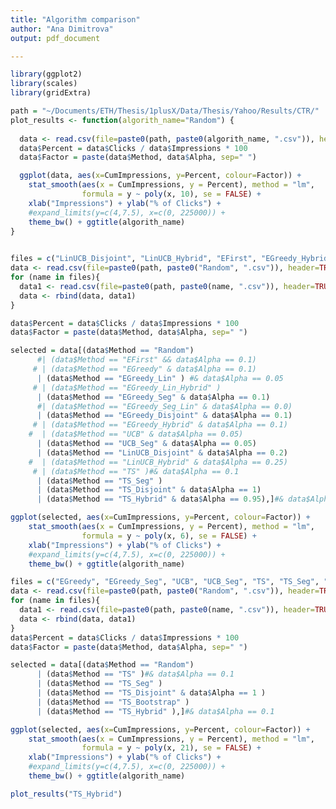 ```yaml
---
title: "Algorithm comparison"
author: "Ana Dimitrova"
output: pdf_document

---
```

 

```r
library(ggplot2)
library(scales)
library(gridExtra)

path = "~/Documents/ETH/Thesis/1plusX/Data/Thesis/Yahoo/Results/CTR/"
plot_results <- function(algorith_name="Random") {
  
  data <- read.csv(file=paste0(path, paste0(algorith_name, ".csv")), header=TRUE, sep=",")
  data$Percent = data$Clicks / data$Impressions * 100
  data$Factor = paste(data$Method, data$Alpha, sep=" ")

  ggplot(data, aes(x=CumImpressions, y=Percent, colour=Factor)) + 
    stat_smooth(aes(x = CumImpressions, y = Percent), method = "lm",
                formula = y ~ poly(x, 10), se = FALSE) +
    xlab("Impressions") + ylab("% of Clicks") +
    #expand_limits(y=c(4,7.5), x=c(0, 225000)) + 
    theme_bw() + ggtitle(algorith_name)
}
  
```

```r

files = c("LinUCB_Disjoint", "LinUCB_Hybrid", "EFirst", "EGreedy_Hybrid", "EGreedy_Disjoint", "EGreedy", "EGreedy_Seg", "UCB", "UCB_Seg", "TS", "TS_Seg", "TS_Disjoint", "TS_Hybrid", "EGreedy_Lin_Hybrid")
data <- read.csv(file=paste0(path, paste0("Random", ".csv")), header=TRUE, sep=",")
for (name in files){
  data1 <- read.csv(file=paste0(path, paste0(name, ".csv")), header=TRUE, sep=",")
  data <- rbind(data, data1)  
}

data$Percent = data$Clicks / data$Impressions * 100
data$Factor = paste(data$Method, data$Alpha, sep=" ")

selected = data[(data$Method == "Random") 
      #| (data$Method == "EFirst" && data$Alpha == 0.1) 
     # | (data$Method == "EGreedy" & data$Alpha == 0.1)
      | (data$Method == "EGreedy_Lin" ) #& data$Alpha == 0.05
     # | (data$Method == "EGreedy_Lin_Hybrid" )
      | (data$Method == "EGreedy_Seg" & data$Alpha == 0.1) 
      #| (data$Method == "EGreedy_Seg_Lin" & data$Alpha == 0.0) 
      | (data$Method == "EGreedy_Disjoint" & data$Alpha == 0.1) 
     # | (data$Method == "EGreedy_Hybrid" & data$Alpha == 0.1) 
    #  | (data$Method == "UCB" & data$Alpha == 0.05) 
      | (data$Method == "UCB_Seg" & data$Alpha == 0.05) 
      | (data$Method == "LinUCB_Disjoint" & data$Alpha == 0.2) 
    #  | (data$Method == "LinUCB_Hybrid" & data$Alpha == 0.25)
     # | (data$Method == "TS" )#& data$Alpha == 0.1
      | (data$Method == "TS_Seg" )
      | (data$Method == "TS_Disjoint" & data$Alpha == 1)
      | (data$Method == "TS_Hybrid" & data$Alpha == 0.95),]#& data$Alpha == 0.1

ggplot(selected, aes(x=CumImpressions, y=Percent, colour=Factor)) + 
    stat_smooth(aes(x = CumImpressions, y = Percent), method = "lm",
                formula = y ~ poly(x, 6), se = FALSE) +
    xlab("Impressions") + ylab("% of Clicks") +
    #expand_limits(y=c(4,7.5), x=c(0, 225000)) + 
    theme_bw() + ggtitle(algorith_name)
```
```r
files = c("EGreedy", "EGreedy_Seg", "UCB", "UCB_Seg", "TS", "TS_Seg", "TS_Disjoint", "TS_Hybrid", "TS_Bootstrap")
data <- read.csv(file=paste0(path, paste0("Random", ".csv")), header=TRUE, sep=",")
for (name in files){
  data1 <- read.csv(file=paste0(path, paste0(name, ".csv")), header=TRUE, sep=",")
  data <- rbind(data, data1)  
}
data$Percent = data$Clicks / data$Impressions * 100
data$Factor = paste(data$Method, data$Alpha, sep=" ")

selected = data[(data$Method == "Random") 
      | (data$Method == "TS" )#& data$Alpha == 0.1
      | (data$Method == "TS_Seg" )
      | (data$Method == "TS_Disjoint" & data$Alpha == 1 )
      | (data$Method == "TS_Bootstrap" )
      | (data$Method == "TS_Hybrid" ),]#& data$Alpha == 0.1

ggplot(selected, aes(x=CumImpressions, y=Percent, colour=Factor)) + 
    stat_smooth(aes(x = CumImpressions, y = Percent), method = "lm",
                formula = y ~ poly(x, 21), se = FALSE) +
    xlab("Impressions") + ylab("% of Clicks") +
    #expand_limits(y=c(4,7.5), x=c(0, 225000)) + 
    theme_bw() + ggtitle(algorith_name)

```
```r

plot_results("TS_Hybrid")

```
